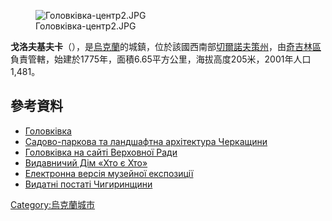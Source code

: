 [[Image:Головківка-центр2.JPG|right]]

{{coord|49|7|13|N|32|20|18|E|scale:30000_region:UA|display=title}}

'''戈洛夫基夫卡'''（{{lang-uk|Головківка}}），是[[烏克蘭|烏克蘭]]的城鎮，位於該國西南部[[切爾諾夫策州|切爾諾夫策州]]，由[[奇吉林區|奇吉林區]]負責管轄，始建於1775年，面積6.65平方公里，海拔高度205米，2001年人口1,481。

==參考資料==
* [http://gska2.rada.gov.ua/pls/z7502/A005?rdat1=26.07.2009&rf7571=38584 Головківка]{{dead link|date=2018年3月 |bot=InternetArchiveBot |fix-attempted=yes }}
* [http://www.landarchitecture.org.ua/doku.php/objects/golovkivka Садово-паркова та ландшафтна архітектура Черкащини] {{Wayback|url=http://www.landarchitecture.org.ua/doku.php/objects/golovkivka |date=20201128162905 }}
* [http://gska2.rada.gov.ua/pls/z7502/A005?rdat1=11.04.2015&rf7571=38584 Головківка на сайті Верховної Ради]{{dead link|date=2018年3月 |bot=InternetArchiveBot |fix-attempted=yes }}
* [https://web.archive.org/web/20070927205229/http://who-is-who.com.ua/bookmaket/mischerkasy2007/3/67.html Видавничий Дім «Хто є Хто»]
* [https://web.archive.org/web/20160314031325/http://cherkassy.net/~coldjar Електронна версія музейної експозиції]
* [https://web.archive.org/web/20080803063138/http://oblrada.ck.ua/chigirin/istoriya.htm Видатні постаті Чигиринщини]

{{Ukraine-geo-stub}}
[[Category:烏克蘭城市|Category:烏克蘭城市]]